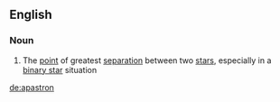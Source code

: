==English==

===Noun===
{{en-noun}}

# {{astronomy}} The [[point]] of greatest [[separation]] between two [[star]]s, especially in a [[binary star]] situation

[[de:apastron]]